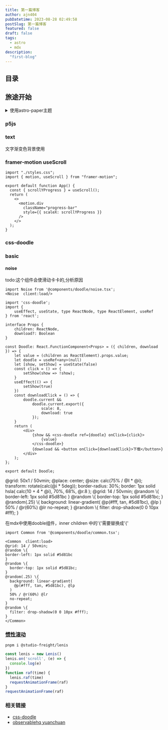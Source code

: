 ```yaml
---
title: 第一篇博客
author: ajn404
pubDatetime: 2023-08-28 02:49:58
postSlug: 第一篇博客
featured: false
draft: false
tags:
  - astro
  - mdx
description:
  "first-blog"
---
```


## 目录

## 旅途开始

<details>
<summary>使用astro-paper主题</summary>

```shell
# npm 6.x
npm create astro@latest --template satnaing/astro-paper
# npm 7+, extra double-dash is needed:
npm create astro@latest -- --template satnaing/astro-paper
# yarn
yarn create astro --template satnaing/astro-paper
```
</details>

### p5js


<Basic client:load></Basic>

### text


<Text client:load>文字渐变色背景使用</Text>


### framer-motion useScroll

```tsx
import "./styles.css";
import { motion, useScroll } from "framer-motion";

export default function App() {
  const { scrollYProgress } = useScroll();
  return (
    <>
      <motion.div
        className="progress-bar"
        style={{ scaleX: scrollYProgress }}
      />
    </>
  );
}

```

### css-doodle 

### basic 


<Doodle client:only/>

#### noise 

todo:这个组件会使滑动卡卡的,分析原因
```tsx
import Noise from '@components/doodle/noise.tsx';
<Noise  client:load/>
```

```tsx
import 'css-doodle';
import {
    useEffect, useState, type ReactNode, type ReactElement, useRef
} from 'react';

interface Props {
    children: ReactNode,
    download?: Boolean
}

const Doodle: React.FunctionComponent<Props> = ({ children, download }) => {
    let value = (children as ReactElement).props.value;
    let doodle = useRef<any>(null)
    let [show, setShow] = useState(false)
    const click = () => {
        setShow(show => !show);
    }
    useEffect(() => {
        setShow(true)
    })
    const downloadClick = () => {
        doodle.current &&
            doodle.current.export({
                scale: 8,
                download: true
            });
    }
    return (
        <div>
            {show && <css-doodle ref={doodle} onClick={click}>
                {value}
            </css-doodle>}
            {download && <button onClick={downloadClick}>下载</button>}
        </div>
    );
};

export default Doodle;
```

<Common  client:load>
@grid: 50x1 / 50vmin;
@place: center;
@size: calc(75% / @I * @i);
transform: rotate(calc(@i * 5deg));
border-radius: 30%;
border: 1px solid hsla(
  calc(10 + 4 * @i), 70%, 68%, @r.8
);
</Common>

<Common  client:load download={true}>
@grid: 14 / 50vmin;
@random \{
border-left: 1px solid #5d81bc
}
@random \{
  border-top: 1px solid #5d81bc;
}
@random(.25) \{
  background: linear-gradient(
    @p(#fff, tan, #5d81bc), @lp
  )
  50% / @r(60%) @lr
  no-repeat;
}
@random \{
  filter: drop-shadow(0 0 10px #fff);
}
</Common>

在mdx中使用dooble组件，inner children 中的'\{'需要替换成'\{'
```mdx
import Common from '@components/doodle/common.tsx';

<Common  client:load>
@grid: 14 / 50vmin;
@random \{
border-left: 1px solid #5d81bc
}
@random \{
  border-top: 1px solid #5d81bc;
}
@random(.25) \{
  background: linear-gradient(
    @p(#fff, tan, #5d81bc), @lp
  )
  50% / @r(60%) @lr
  no-repeat;
}
@random \{
  filter: drop-shadow(0 0 10px #fff);
}
</Common>
```

### [惯性滚动](https://www.npmjs.com/package/@studio-freight/lenis)

```shell
pnpm i @studio-freight/lenis
```

```ts
const lenis = new Lenis()
lenis.on('scroll', (e) => {
  console.log(e)
})
function raf(time) {
  lenis.raf(time)
  requestAnimationFrame(raf)
}
requestAnimationFrame(raf)
```

### 相关链接

- [css-doodle](https://css-doodle.com/)
- [observablehq yuanchuan](https://observablehq.com/@yuanchuan)